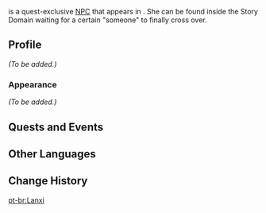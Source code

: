 {{Meta
<!-- REMOVE THIS TEMPLATE AFTER ADDING MISSING INFO -->
|missing_NPC_profile  = yes
}}
{{Character Infobox
|image            = NPC Lanxi.png
|region           = Liyue
|location         = Liyue
|type             = Quest NPC
|deceased         = Past
}}
{{Lang|'''Lanxi'''|zh=兰溪|zh_rm=Lánxī}} is a quest-exclusive [[NPC]] that appears in {{Quest|Yet the Butterfly Flutters Away}}. She can be found inside the Story Domain {{LL|Enter the "border"|,}} waiting for a certain "someone" to finally cross over.

==Profile==
<!-- detailed story/lore information goes here -->
''(To be added.)''

===Appearance===
''(To be added.)''

==Quests and Events==
{{Quests and Events}}

==Other Languages==
{{Other Languages
|default_hidden = 1
|en      = Lanxi
|zhs     = 兰溪
|zhs_rm  = Lánxī
|zht     = 蘭溪
|zht_rm  = Lánxī
|ja      = 蘭渓
|ja_rm   = Rankei{{Assumed}}
|ko      = {{tt|란|蘭}}희
|es      = Lanxi
|fr      = Lanxi
|ru      = Лань Си
|th      = Lanxi
|vi      = Lanxi
|de      = Lanxi
|id      = Lanxi
|pt      = Lanxi
|tr      = Lanxi
|it      = Lanxi
}}

==Change History==
{{Change History|1.3}}

[[pt-br:Lanxi]]